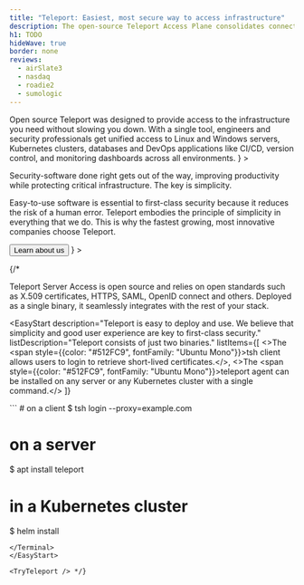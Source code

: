```yaml
---
title: "Teleport: Easiest, most secure way to access infrastructure"
description: The open-source Teleport Access Plane consolidates connectivity, authentication, authorization, and audit into a single platform to improve security & agility.
h1: TODO
hideWave: true
border: none
reviews:
  - airSlate3
  - nasdaq
  - roadie2
  - sumologic
---
```




<Section>
  <AnimationHeader
    title="The easiest, most secure way to access infrastructure."
    description="Only the open-source Teleport Access Plane consolidates connectivity, authentication, authorization, and audit into a single platform to improve security & agility."
  >
    <ApplicationShell/>
  </AnimationHeader>
  <Box  mb={[0, 6]}>
    <AnnouncementBar inLivingColor rows={NewHomepage} type="newHomepage" />
  </Box>
</Section>
<AccessPlane />

<Section bg="code" p={[0, 8]} py={[4, 8]}>
    <AnimationHeader
    variant="builtForEngineers"
    title="Built for Engineers"
    subtitle="Open Source"
    description={
      <>
        Open source Teleport was designed to provide access to the infrastructure you need without slowing you down. 
        With a single tool, engineers and security professionals get unified access to Linux and Windows servers, Kubernetes clusters, databases and DevOps applications like CI/CD, version control, and monitoring dashboards across all environments.
      </>
    }
  >
    <TerminalAnimation text="homepage" />
  </AnimationHeader>
</Section> 

<ProductSection />

<Section bg="flatWhite" pb={[4, 0]}>
  <SectionVisuals
    contentWidth="480px"
    titleFontSize={["header-2", "header-1"]}
    flexStyle={["column-reverse", "row-reverse"]}
    imageLocation="center"
    boxStyle="secondary"
    title="Security Software Done Right"
    subtitle="Why Teleport"
    description={
      <>
        <p>
        Security-software done right gets out of the way, improving productivity while protecting critical infrastructure. 
        The key is simplicity. 
        </p>
        <p>
        Easy-to-use software is essential to first-class security because it reduces the risk of a human error.  
        Teleport embodies the principle of simplicity in everything that we do. 
        This is why the fastest growing, most innovative companies choose Teleport.
        </p>
        <Button
          as={Link}
          href="/about/"
          variant="secondary"
          shape="lg"
          mt={[2, 2, 3]}
          width={["100%", "auto"]}
        >
          Learn about us
        </Button>
      </>
    }
  >
    <PamAnimation millesecondDelay={300} />
  </SectionVisuals>
</Section>

{/* <Section bg="purple">
  <Feedback reviews={meta.reviews} dark />
</Section>

<WorksWith title="Works with everything you have">
  Teleport Server Access is open source and relies on open standards such as
  X.509 certificates, HTTPS, SAML, OpenID connect and others. Deployed as a
  single binary, it seamlessly integrates with the rest of your stack.
</WorksWith>

<EasyStart
  description="Teleport is easy to deploy and use. We believe that simplicity and good user experience are key to first-class security."
  listDescription="Teleport consists of just two binaries."
  listItems={[
    <>The <span style={{color: "#512FC9", fontFamily: "Ubuntu Mono"}}>tsh</span> client allows users to login to retrieve short-lived certificates.</>,
    <>The <span style={{color: "#512FC9", fontFamily: "Ubuntu Mono"}}>teleport</span> agent can be installed on any server or any Kubernetes cluster with a single command.</>
  ]}
>
<Terminal>
```
# on a client
$ tsh login --proxy=example.com

# on a server
$ apt install teleport

# in a Kubernetes cluster
$ helm install
```
</Terminal>
</EasyStart>

<TryTeleport /> */}

